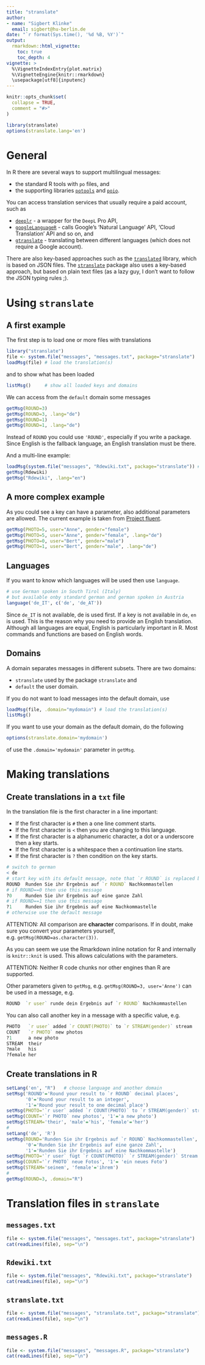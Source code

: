 ```yaml
---
title: "stranslate"
author: 
- name: "Sigbert Klinke" 
  email: sigbert@hu-berlin.de
date: "`r format(Sys.time(), '%d %B, %Y')`"
output: 
  rmarkdown::html_vignette:
    toc: true
    toc_depth: 4
vignette: > 
  %\VignetteIndexEntry{plot.matrix} 
  %\VignetteEngine{knitr::rmarkdown} 
  \usepackage[utf8]{inputenc} 
---
```


```r
knitr::opts_chunk$set(
  collapse = TRUE,
  comment = "#>"
)
```

```r
library(stranslate)
options(stranslate.lang='en')
```

# General

In R there are several ways to support multilingual messages:

* the standard R tools with `po` files, and
* the supporting libraries [`potools`](https://CRAN.R-project.org/package=potools) and [`poio`](https://CRAN.R-project.org/package=poio).

You can access translation services that usually require a paid account, such as

* [`deeplr`](https://CRAN.R-project.org/package=deeplr) - a wrapper for the ` DeepL` Pro API,
* [`googleLanguageR`](https://CRAN.R-project.org/package=googleLanguageR) - calls Google's 'Natural Language' API, 'Cloud Translation' API and so on, and
* [`gtranslate`](https://CRAN.R-project.org/package=gtranslate) - translating between different languages (which does not require a Google account).

There are also key-based approaches such as the [`translated`](https://CRAN.R-project.org/package=translated) library, which is based on JSON files. The [`stranslate`](https://CRAN.R-project.org/package=gtranslate) package also uses a key-based approach, but based on plain text files (as a lazy guy, I don't want to follow the JSON typing rules ;).

# Using `stranslate`

## A first example

The first step is to load one or more files with translations

```r
library("stranslate")
file <- system.file("messages", "messages.txt", package="stranslate")
loadMsg(file) # load the translation(s)
```

and to show what has been loaded

```r
listMsg()     # show all loaded keys and domains
```

We can access from the `default` domain some messages

```r
getMsg(ROUND=3)
getMsg(ROUND=3, .lang="de")
getMsg(ROUND=1)
getMsg(ROUND=1, .lang="de")
```

Instead of `ROUND` you could use `'ROUND'`, especially if you write a package. Since English is the fallback language, an English translation must be there.

And a multi-line example:

```r
loadMsg(system.file("messages", "Rdewiki.txt", package="stranslate")) # load the translation(s)
getMsg(Rdewiki)
getMsg("Rdewiki", .lang="en")
```

## A more complex example

As you could see a key can have a parameter, also additional parameters are allowed. The current example is taken from [Project fluent](https://projectfluent.org/).

```r
getMsg(PHOTO=5, user="Anne", gender="female")
getMsg(PHOTO=5, user="Anne", gender="female", .lang="de")
getMsg(PHOTO=0, user="Bert", gender="male")
getMsg(PHOTO=1, user="Bert", gender="male", .lang="de")
```


## Languages

If you want to know which languages will be used then use `language`.

```r
# use German spoken in South Tirol (Italy)
# but available onby standard german and german spoken in Austria
language('de_IT', c('de', 'de_AT'))
```

Since `de_IT` is not available, de is used first. If a key is not available in `de`, `en` is used. This is the reason why you need to provide an English translation. Although all languages are equal, English is particularly important in R. Most commands and functions are based on English words.

## Domains

A domain separates messages in different subsets. There are two domains:

* `stranslate` used by the package `stranslate` and
* `default` the user domain.

If you do not want to load messages into the default domain, use

```r
loadMsg(file, .domain="mydomain") # load the translation(s)
listMsg()
```

If you want to use your domain as the default domain, do the following

```r
options(stranslate.domain='mydomain')
```

of use the `.domain='mydomain'` parameter in `getMsg`.

# Making translations

## Create translations in a `txt` file

In the translation file is the first character in a line important:

* If the first character is `#` then a one line comment starts.
* If the first character is `<` then you are changing to this language.
* If the first character is a alphanumeric character, a dot or a underscore then a key starts.
* If the first character is a whitespace then a continuation line starts.
* If the first character is `?` then condition on the key starts.

```r
# switch to german
< de
# start key with its default message, note that `r ROUND` is replaced by its value
ROUND  Runden Sie ihr Ergebnis auf `r ROUND` Nachkommastellen
# if ROUND==0 then use this message
?0     Runden Sie ihr Ergebnis auf eine ganze Zahl
# if ROUND==1 then use this message
?1     Runden Sie ihr Ergebnis auf eine Nachkommastelle
# otherwise use the default message
```

ATTENTION: All comparison are __character__ comparisons. If in doubt, make sure you convert your parameters yourself, e.g. `getMsg(ROUND=as.character(3))`. 

As you can seem we use the Rmarkdown inline notation for R and internally is `knitr::knit` is used. This allows calculations with the parameters.

ATTENTION: Neither R code chunks nor other engines than R are supported.


Other parameters given to `getMsg`, e.g. `getMsg(ROUND=3, user='Anne')` can be used in a message, e.g.

```r
ROUND  `r user` runde dein Ergebnis auf `r ROUND` Nachkommastellen
```

You can also call another key in a message with a specific value, e.g. 

```r
PHOTO   `r user` added `r COUNT(PHOTO)` to `r STREAM(gender)` stream
COUNT   `r PHOTO` new photos
?1      a new photo
STREAM  their
?male   his
?female her
```

## Create translations in R

```r
setLang('en', "R")   # choose language and another domain
setMsg('ROUND'='Round your result to `r ROUND` decimal places',
       '0'='Round your result to an integer',
       '1'='Round your result to one decimal place')
setMsg(PHOTO='`r user` added `r COUNT(PHOTO)` to `r STREAM(gender)` stream')
setMsg(COUNT='`r PHOTO` new photos', '1'='a new photo')
setMsg(STREAM='their', 'male'='his', 'female'='her')
#
setLang('de', 'R')
setMsg(ROUND='Runden Sie ihr Ergebnis auf `r ROUND` Nachkommastellen',
       '0'='Runden Sie ihr Ergebnis auf eine ganze Zahl',
       '1'='Runden Sie ihr Ergebnis auf eine Nachkommastelle')
setMsg(PHOTO='`r user` fügt `r COUNT(PHOTO)` `r STREAM(gender)` Stream zu')
setMsg(COUNT='`r PHOTO` neue Fotos', '1'= 'ein neues Foto')
setMsg(STREAM='seinem', 'female'='ihrem')
#
getMsg(ROUND=3, .domain="R")
```

# Translation files in `stranslate`

## `messages.txt`

```r
file <- system.file("messages", "messages.txt", package="stranslate")
cat(readLines(file), sep="\n")
```

## `Rdewiki.txt`

```r
file <- system.file("messages", "Rdewiki.txt", package="stranslate")
cat(readLines(file), sep="\n")
```

## `stranslate.txt`

```r
file <- system.file("messages", "stranslate.txt", package="stranslate")
cat(readLines(file), sep="\n")
```

## `messages.R`

```r
file <- system.file("messages", "messages.R", package="stranslate")
cat(readLines(file), sep="\n")
```
